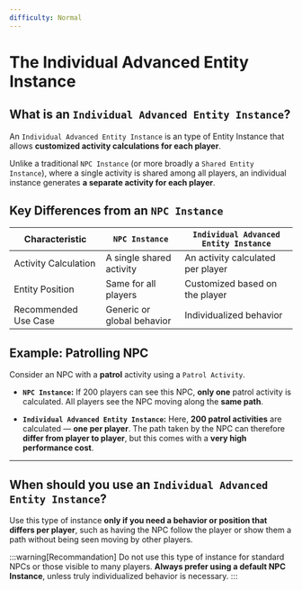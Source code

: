 ```yaml
---
difficulty: Normal
---
```


# The Individual Advanced Entity Instance

## What is an `Individual Advanced Entity Instance`?

An `Individual Advanced Entity Instance` is an type of Entity Instance that allows **customized activity calculations for each player**.

Unlike a traditional `NPC Instance` (or more broadly a `Shared Entity Instance`), where a single activity is shared among all players, an individual instance generates **a separate activity for each player**.

## Key Differences from an `NPC Instance`

| Characteristic       | `NPC Instance`             | `Individual Advanced Entity Instance` |
| -------------------- | -------------------------- | ------------------------------------- |
| Activity Calculation | A single shared activity   | An activity calculated per player     |
| Entity Position      | Same for all players       | Customized based on the player        |
| Recommended Use Case | Generic or global behavior | Individualized behavior               |

## Example: Patrolling NPC

Consider an NPC with a **patrol** activity using a `Patrol Activity`.

* **`NPC Instance`:**
  If 200 players can see this NPC, **only one** patrol activity is calculated. All players see the NPC moving along the **same path**.

* **`Individual Advanced Entity Instance`:**
  Here, **200 patrol activities** are calculated — **one per player**. The path taken by the NPC can therefore **differ from player to player**, but this comes with a **very high performance cost**.

---

## When should you use an `Individual Advanced Entity Instance`?

Use this type of instance **only if you need a behavior or position that differs per player**, such as having the NPC follow the player or show them a path without being seen moving by other players.

:::warning[Recommandation]
Do not use this type of instance for standard NPCs or those visible to many players. **Always prefer using a default NPC Instance**, unless truly individualized behavior is necessary.
:::

